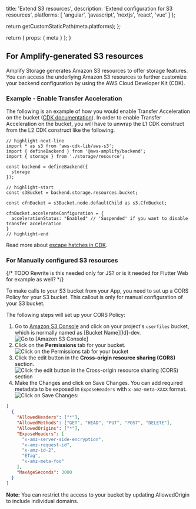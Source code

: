 
  title: 'Extend S3 resources',
  description: 'Extend configuration for S3 resources',
  platforms: [
    'angular',
    'javascript',
    'nextjs',
    'react',
    'vue'
  ]
};

  return getCustomStaticPath(meta.platforms);
};

  return {
    props: {
      meta
    }
  };
}

## For Amplify-generated S3 resources

Amplify Storage generates Amazon S3 resources to offer storage features. You can access the underlying Amazon S3 resources to further customize your backend configuration by using the AWS Cloud Developer Kit (CDK).

### Example - Enable Transfer Acceleration

The following is an example of how you would enable Transfer Acceleration on the bucket ([CDK documentation](https://docs.aws.amazon.com/cdk/api/v2/docs/aws-cdk-lib.aws_s3.CfnBucket.AccelerateConfigurationProperty.html)). In order to enable Transfer Acceleration on the bucket, you will have to unwrap the L1 CDK construct from the L2 CDK construct like the following.

```tsx
// highlight-next-line
import * as s3 from 'aws-cdk-lib/aws-s3';
import { defineBackend } from '@aws-amplify/backend';
import { storage } from './storage/resource';

const backend = defineBackend({
  storage
});

// highlight-start
const s3Bucket = backend.storage.resources.bucket;

const cfnBucket = s3Bucket.node.defaultChild as s3.CfnBucket;

cfnBucket.accelerateConfiguration = {
  accelerationStatus: "Enabled" // 'Suspended' if you want to disable transfer acceleration
}
// highlight-end
```
Read more about [escape hatches in CDK](https://docs.aws.amazon.com/cdk/v2/guide/cfn_layer.html#develop-customize-escape).

### For Manually configured S3 resources

{/* TODO Rewrite is this needed only for JS? or is it needed for Flutter Web for example as well? */}

<Callout warning>

To make calls to your S3 bucket from your App, you need to set up a CORS Policy for your S3 bucket. This callout is only for manual configuration of your S3 bucket.

</Callout>

The following steps will set up your CORS Policy:

1. Go to [Amazon S3 Console](https://s3.console.aws.amazon.com/s3/home?region=us-east-1) and click on your project's `userfiles` bucket, which is normally named as [Bucket Name][Id]-dev. ![Go to [Amazon S3 Console]](/images/storage/CORS1.png)
2. Click on the **Permissions** tab for your bucket. ![Click on the **Permissions** tab for your bucket](/images/storage/CORS2.png)
3. Click the edit button in the **Cross-origin resource sharing (CORS)** section. ![Click the edit button in the **Cross-origin resource sharing (CORS)** section](/images/storage/CORS3.png)
4. Make the Changes and click on Save Changes. You can add required metadata to be exposed in `ExposeHeaders` with `x-amz-meta-XXXX` format. ![Click on Save Changes:](/images/storage/CORS4.png)

```json
[
  {
    "AllowedHeaders": ["*"],
    "AllowedMethods": ["GET", "HEAD", "PUT", "POST", "DELETE"],
    "AllowedOrigins": ["*"],
    "ExposeHeaders": [
      "x-amz-server-side-encryption",
      "x-amz-request-id",
      "x-amz-id-2",
      "ETag",
      "x-amz-meta-foo"
    ],
    "MaxAgeSeconds": 3000
  }
]
```

<Callout>

**Note:** You can restrict the access to your bucket by updating AllowedOrigin to include individual domains.

</Callout>
